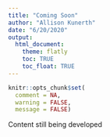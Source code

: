 ```yaml
---
title: "Coming Soon"
author: "Allison Kunerth"
date: "6/20/2020"
output: 
  html_document:
    theme: flatly
    toc: TRUE
    toc_float: TRUE
---
```


```r
knitr::opts_chunk$set(
  comment = NA,
  warning = FALSE,
  message = FALSE)
```


Content still being developed
